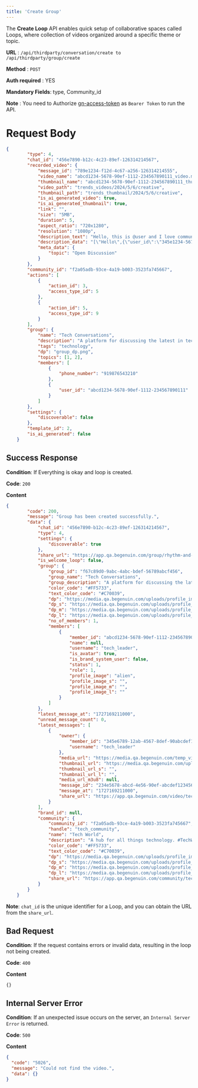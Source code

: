 ```yaml
---
title: 'Create Group'
---
```



The **Create Loop** API enables quick setup of collaborative spaces called Loops, where collection of videos organized around a specific theme or topic.


**URL**  :  `/api/thirdparty/conversation/create to /api/thirdparty/group/create`

**Method**  :  `POST`

**Auth required**  : YES

**Mandatory Fields**: type, Community_id

**Note** : You need to Authorize [gn-access-token](https://resources.begenuin.com/developers/authentication) as `Bearer Token` to run the API.

# Request Body

```json
{
        "type": 4,
        "chat_id": "456e7890-b12c-4c23-89ef-126314214567",
        "recorded_video": {
            "message_id": "789e1234-f12d-4c67-a256-126314214555",
            "video_name": "abcd1234-5678-90ef-1112-234567890111_video.mp4",
            "thumbnail_name": "abcd1234-5678-90ef-1112-234567890111_thumb.jpg",
            "video_path": "trends_videos/2024/5/6/creative",
            "thumbnail_path": "trends_thumbnail/2024/5/6/creative",
            "is_ai_generated_video": true,
            "is_ai_generated_thumbnail": true,
            "link": "",
            "size": "5MB",
            "duration": 5,
            "aspect_ratio": "720x1280",
            "resolution": "1080p",
            "description_text": "Hello, this is @user and I love community XYZ",
            "description_data": "[\"Hello\",{\"user_id\":\"345e1234-5678-90ef-2345-678912341234\"},\"and I love community\",{\"community_id\":\"def45678-abcd-ef12-3456-1234abcdef56\"}]",
            "meta_data": {
                "topic": "Open Discussion"
            }
        },
        "community_id": "f2a05adb-93ce-4a19-b003-3523fa745667",
        "actions": [
            {
                "action_id": 3,
                "access_type_id": 5
            },
            {
                "action_id": 5,
                "access_type_id": 9
            }
        ],
        "group": {
            "name": "Tech Conversations",
            "description": "A platform for discussing the latest in technology and innovation.",
            "tags": "technology",
            "dp": "group_dp.png",
            "topics": [1, 2],
            "members": [
                {
                    "phone_number": "919876543210"
                },
                {
                    "user_id": "abcd1234-5678-90ef-1112-234567890111"
                }
            ]
        },
        "settings": {
            "discoverable": false
        },
        "template_id": 2,
        "is_ai_generated": false
    }
```

## Success Response

**Condition**: If Everything is okay and loop is created. 

**Code**: `200`

**Content**
```json
{
        "code": 200,
        "message": "Group has been created successfully.",
        "data": {
            "chat_id": "456e7890-b12c-4c23-89ef-126314214567",
            "type": 4,
            "settings": {
                "discoverable": true
            },
            "share_url": "https://app.qa.begenuin.com/group/rhythm-and-tech-conversations-ap55?community=456e7890abcdef",
            "is_welcome_loop": false,
            "group": {
                "group_id": "f67c89d0-9abc-4abc-bdef-56789abcf456",
                "group_name": "Tech Conversations",
                "group_description": "A platform for discussing the latest in technology and innovation.",
                "color_code": "#FF5733",
                "text_color_code": "#C70039",
                "dp": "https://media.qa.begenuin.com/uploads/profile_images/tech/conversation.png",
                "dp_s": "https://media.qa.begenuin.com/uploads/profile_images/tech/conversation_s.png",
                "dp_m": "https://media.qa.begenuin.com/uploads/profile_images/tech/conversation_m.png",
                "dp_l": "https://media.qa.begenuin.com/uploads/profile_images/tech/conversation_l.png",
                "no_of_members": 1,
                "members": [
                    {
                        "member_id": "abcd1234-5678-90ef-1112-234567890111",
                        "name": null,
                        "username": "tech_leader",
                        "is_avatar": true,
                        "is_brand_system_user": false,
                        "status": 1,
                        "role": 1,
                        "profile_image": "alien",
                        "profile_image_s": "",
                        "profile_image_m": "",
                        "profile_image_l": ""
                    }
                ]
            },
            "latest_message_at": "1727169211000",
            "unread_message_count": 0,
            "latest_messages": [
                {
                    "owner": {
                        "member_id": "345e6789-12ab-4567-8def-90abcdef1234",
                        "username": "tech_leader"
                    },
                    "media_url": "https://media.qa.begenuin.com/temp_video/tech_discussion_video.mp4",
                    "thumbnail_url": "https://media.qa.begenuin.com/uploads/thumbnails/tech_thumb.jpg",
                    "thumbnail_url_s": "",
                    "thumbnail_url_l": "",
                    "media_url_m3u8": null,
                    "message_id": "234e5678-abcd-4e56-90ef-abcdef123456",
                    "message_at": "1727169211000",
                    "share_url": "https://app.qa.begenuin.com/video/tech-discussion-0jy0?community=abcdef123456&group=abcdef7890"
                }
            ],
            "brand_id": null,
            "community": {
                "community_id": "f2a05adb-93ce-4a19-b003-3523fa745667",
                "handle": "tech_community",
                "name": "Tech World",
                "description": "A hub for all things technology. #TechWorld #TechCommunity",
                "color_code": "#FF5733",
                "text_color_code": "#C70039",
                "dp": "https://media.qa.begenuin.com/uploads/profile_images/community/tech_community.png",
                "dp_s": "https://media.qa.begenuin.com/uploads/profile_images/community/s/tech_community.png",
                "dp_m": "https://media.qa.begenuin.com/uploads/profile_images/community/m/tech_community.png",
                "dp_l": "https://media.qa.begenuin.com/uploads/profile_images/community/l/tech_community.png",
                "share_url": "https://app.qa.begenuin.com/community/tech_community"
            }
        }
    }
```
**Note**: `chat_id` is the unique identifier for a Loop, and you can obtain the URL from the `share_url`.

## Bad Request

**Condition**: If the request contains errors or invalid data, resulting in the loop not being created.

**Code**: `400`

**Content**
```
{}
```

## Internal Server Error

**Condition**: If an unexpected issue occurs on the server, an `Internal Server Error` is returned.

**Code**: `500`

**Content**
```json
{
  "code": "5026",
  "message": "Could not find the video.",
  "data": {}
}
```

